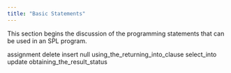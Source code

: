 ```yaml
---
title: "Basic Statements"
---
```


<div id="basic_statements" class="registered_link"></div>

This section begins the discussion of the programming statements that can be used in an SPL program.

<div class="toctree" maxdepth="3">

assignment delete insert null using_the_returning_into_clause select_into update obtaining_the_result_status

</div>
